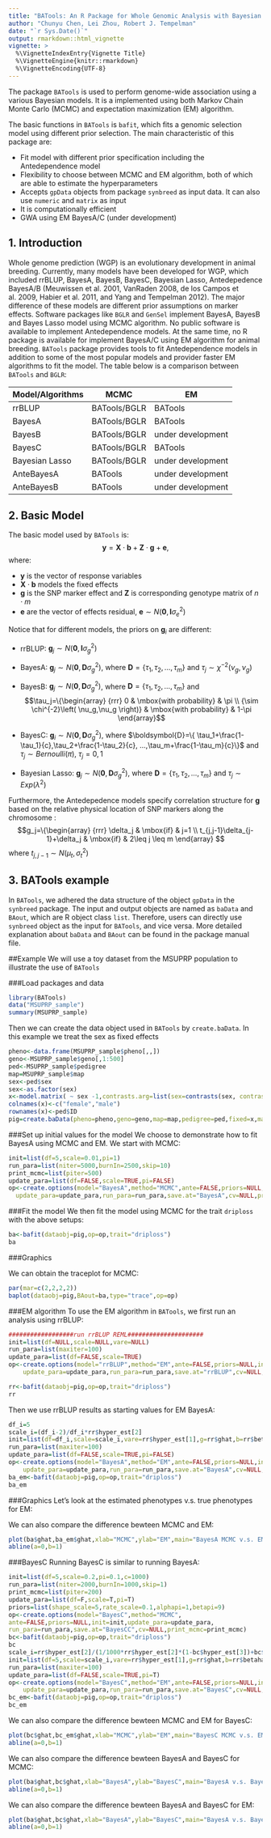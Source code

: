 ```yaml
---
title: "BATools: An R Package for Whole Genomic Analysis with Bayesian Models"
author: "Chunyu Chen, Lei Zhou, Robert J. Tempelman"
date: "`r Sys.Date()`"
output: rmarkdown::html_vignette
vignette: >
  %\VignetteIndexEntry{Vignette Title}
  %\VignetteEngine{knitr::rmarkdown}
  %\VignetteEncoding{UTF-8}
---
```



The package `BATools` is used to perform genome-wide association using a various Bayesian models. It is a implemented using both Markov Chain Monte Carlo (MCMC) and expectation maximization (EM) algorithm.

The basic functions in `BATools` is `bafit`, which fits a genomic selection model using different prior selection. The main characteristic of this package are: 

- Fit model with different prior specification including the Antedependence model
- Flexibility to choose between MCMC and EM algorithm, both of which are able to estimate the hyperparameters
- Accepts `gpData` objects from package `synbreed` as input data. It can also use `numeric` and `matrix` as input 
- It is computationally efficient
- GWA using EM BayesA/C (under development)


## 1. Introduction
 
Whole genome prediction (WGP) is an evolutionary development in animal breeding. Currently, many models have been developed for WGP, which included rrBLUP, BayesA, BayesB, BayesC, Bayesian Lasso, Antedepedence BayesA/B (Meuwissen et al. 2001, VanRaden 2008, de los Campos et al. 2009, Habier et al. 2011, and Yang and Tempelman 2012). The major difference of these models are different prior assumptions on marker effects. Software packages like `BGLR` and `GenSel` implement BayesA, BayesB and Bayes Lasso model using MCMC algorithm. No public software is available to implement Antedependence models. At the same time, no R package is available for implement BayesA/C using EM algorithm for animal breeding. `BATools` package provides tools to fit Antedependence models in addition to some of the most popular models and provider faster EM algorithms to fit the model. The table below is a comparison between `BATools` and `BGLR`: 


Model/Algorithms | MCMC                   |  EM
---------------- |------------------------| --------------------
rrBLUP           | BATools/BGLR           |              BATools
BayesA           | BATools/BGLR           |              BATools
BayesB           | BATools/BGLR           |    under development
BayesC           | BATools/BGLR           |              BATools
Bayesian Lasso   | BATools/BGLR           |    under development 
AnteBayesA       | BATools                |    under development
AnteBayesB       | BATools                |    under development


## 2. Basic Model
The basic model used by `BATools` is:
$$
\boldsymbol{y} = \boldsymbol{X}\cdot \boldsymbol{b}+\boldsymbol{Z} \cdot \boldsymbol{g} + \boldsymbol{e},
$$
where:

- $\boldsymbol{y}$ is the vector of response variables
- $\boldsymbol{X}\cdot \boldsymbol{b}$ models the fixed effects
- $\boldsymbol{g}$ is the SNP marker effect and $\boldsymbol{Z}$ is corresponding genotype matrix of $n \cdot m$
- $\boldsymbol{e}$ are the vector of effects residual, $\boldsymbol{e} \sim N\left ( \boldsymbol{0},\boldsymbol{I}\sigma_{e}^{2}  \right )$

Notice that for different models, the priors on $\boldsymbol{g}_i$ are different:

- rrBLUP: $\boldsymbol{g}_j\sim N\left ( \boldsymbol{0},\boldsymbol{I}\sigma_{g}^{2}  \right )$

- BayesA: $\boldsymbol{g}_j\sim N\left ( \boldsymbol{0},\boldsymbol{D}\sigma_{g}^{2}  \right )$, where $\boldsymbol{D}=\{ \tau_1,\tau_2, ...,\tau_m \}$ and $\tau_j \sim \chi^{-2}\left( \nu_g,\nu_g \right)$

- BayesB: $\boldsymbol{g}_j\sim N\left ( \boldsymbol{0},\boldsymbol{D}\sigma_{g}^{2}  \right )$, where $\boldsymbol{D}=\{ \tau_1,\tau_2, ...,\tau_m \}$ and 
$$\tau_j=\{\begin{array}
{rrr}
0  & \mbox{with probability} & \pi \\
{\sim \chi^{-2}\left( \nu_g,\nu_g \right)} & \mbox{with probability} & 1-\pi
\end{array}$$

- BayesC: $\boldsymbol{g}_i\sim N\left ( \boldsymbol{0},\boldsymbol{D}\sigma_{g}^{2}  \right )$, where $\boldsymbol{D}=\{ \tau_1+\frac{1-\tau_1}{c},\tau_2+\frac{1-\tau_2}{c}, ...,\tau_m+\frac{1-\tau_m}{c}\}$ and $\tau_j\sim Bernoulli(\pi)$, $\tau_j=0,1$
- Bayesian Lasso: $\boldsymbol{g}_j\sim N\left ( \boldsymbol{0},\boldsymbol{D}\sigma_{g}^{2}  \right )$, where $\boldsymbol{D}=\{ \tau_1,\tau_2, ...,\tau_m \}$ and $\tau_j \sim Exp\left( \lambda^{2} \right)$

Furthermore, the Antedepedence models specify correlation structure for $\boldsymbol{g}$ based on the relative physical location of SNP markers along the chromosome : $$g_j=\{\begin{array}
{rrr}
\delta_j  & \mbox{if} & j=1 \\
t_{j,j-1}\delta_{j-1}+\delta_j & \mbox{if} & 2\leq j \leq m
\end{array}
$$ 
where 
$t_{j,j-1}\sim N\left ( \mu_t,\sigma^2_t  \right )$



## 3. BATools example

In `BATools`, we adhered the data structure of the object `gpData` in the `synbreed` package. The input and output objects are named as `baData` and `BAout`, which are R object class `list`. Therefore, users can directly use `synbreed` object as the input for `BATools`, and vice versa. More detailed explanation about `baData` and `BAout` can be found in the package manual file. 

##Example
We will use a toy dataset from the MSUPRP population to illustrate the use of `BATools`

###Load packages and data 
```r
library(BATools)
data("MSUPRP_sample")
summary(MSUPRP_sample)
```

Then we can create the data object used in `BATools` by `create.baData`. In this example we treat the sex as fixed effects
```r
pheno<-data.frame(MSUPRP_sample$pheno[,,]) 
geno<-MSUPRP_sample$geno[,1:500]
ped<-MSUPRP_sample$pedigree
map=MSUPRP_sample$map
sex<-ped$sex
sex<-as.factor(sex)
x<-model.matrix( ~ sex -1,contrasts.arg=list(sex=contrasts(sex, contrasts=F)))
colnames(x)<-c("female","male")
rownames(x)<-ped$ID
pig=create.baData(pheno=pheno,geno=geno,map=map,pedigree=ped,fixed=x,makeAinv=F)
```

###Set up initial values for the model
We choose to demonstrate how to fit BayesA using MCMC and EM. We start with MCMC:
```r
init=list(df=5,scale=0.01,pi=1)
run_para=list(niter=5000,burnIn=2500,skip=10)
print_mcmc=list(piter=500)
update_para=list(df=FALSE,scale=TRUE,pi=FALSE)
op<-create.options(model="BayesA",method="MCMC",ante=FALSE,priors=NULL,init=init,
  update_para=update_para,run_para=run_para,save.at="BayesA",cv=NULL,print_mcmc=print_mcmc)
```

###Fit the model
We then fit the model using MCMC for the trait `driploss` with the above setups:
```r
ba<-bafit(dataobj=pig,op=op,trait="driploss")
ba
```

###Graphics


We can obtain the traceplot for MCMC:
```r
par(mar=c(2,2,2,2))
baplot(dataobj=pig,BAout=ba,type="trace",op=op)
```

###EM algorithm
To use the EM algorithm in `BATools`, we first run an analysis using rrBLUP:
```r
##################run rrBLUP REML#####################
init=list(df=NULL,scale=NULL,vare=NULL)
run_para=list(maxiter=100)
update_para=list(df=FALSE,scale=TRUE)
op<-create.options(model="rrBLUP",method="EM",ante=FALSE,priors=NULL,init=init,
    update_para=update_para,run_para=run_para,save.at="rrBLUP",cv=NULL,print_mcmc=NULL,convcrit=1E-4)

rr<-bafit(dataobj=pig,op=op,trait="driploss")
rr
```
Then we use rrBLUP results as starting values for EM BayesA:
```r
df_i=5
scale_i=(df_i-2)/df_i*rr$hyper_est[2]
init=list(df=df_i,scale=scale_i,vare=rr$hyper_est[1],g=rr$ghat,b=rr$betahat,pi=1)
run_para=list(maxiter=100)
update_para=list(df=FALSE,scale=TRUE,pi=FALSE)
op<-create.options(model="BayesA",method="EM",ante=FALSE,priors=NULL,init=init,D="V",
    update_para=update_para,run_para=run_para,save.at="BayesA",cv=NULL,print_mcmc=NULL)
ba_em<-bafit(dataobj=pig,op=op,trait="driploss")
ba_em
```
###Graphics
Let's look at the estimated phenotypes v.s. true phenotypes for EM:

We can also compare the difference bewteen MCMC and EM:
```r
plot(ba$ghat,ba_em$ghat,xlab="MCMC",ylab="EM",main="BayesA MCMC v.s. EM")
abline(a=0,b=1)
```

###BayesC
Running BayesC is similar to running BayesA:
```r
init=list(df=5,scale=0.2,pi=0.1,c=1000)
run_para=list(niter=2000,burnIn=1000,skip=1)
print_mcmc=list(piter=200)
update_para=list(df=F,scale=T,pi=T)
priors=list(shape_scale=5,rate_scale=0.1,alphapi=1,betapi=9)
op<-create.options(model="BayesC",method="MCMC",
ante=FALSE,priors=NULL,init=init,update_para=update_para,
run_para=run_para,save.at="BayesCC",cv=NULL,print_mcmc=print_mcmc)
bc<-bafit(dataobj=pig,op=op,trait="driploss")
bc
scale_i=rr$hyper_est[2]/(1/1000*rr$hyper_est[2]*(1-bc$hyper_est[3])+bc$hyper_est[3]*rr$hyper_est[2])
init=list(df=5,scale=scale_i,vare=rr$hyper_est[1],g=rr$ghat,b=rr$betahat,pi=bc$hyper_est[3],c=1000)
run_para=list(maxiter=100)
update_para=list(df=FALSE,scale=TRUE,pi=T)
op<-create.options(model="BayesC",method="EM",ante=FALSE,priors=NULL,init=init,
    update_para=update_para,run_para=run_para,save.at="BayesC",cv=NULL,print_mcmc=NULL,convcrit=1E-4)
bc_em<-bafit(dataobj=pig,op=op,trait="driploss")
bc_em
```

We can also compare the difference bewteen MCMC and EM for BayesC:
```r
plot(bc$ghat,bc_em$ghat,xlab="MCMC",ylab="EM",main="BayesC MCMC v.s. EM")
abline(a=0,b=1)
```

We can also compare the difference bewteen BayesA and BayesC for MCMC:
```r
plot(ba$ghat,bc$ghat,xlab="BayesA",ylab="BayesC",main="BayesA v.s. BayesC in MCMC")
abline(a=0,b=1)
```

We can also compare the difference bewteen BayesA and BayesC for EM:
```r
plot(ba$ghat,bc$ghat,xlab="BayesA",ylab="BayesC",main="BayesA v.s. BayesC in EM")
abline(a=0,b=1)
```